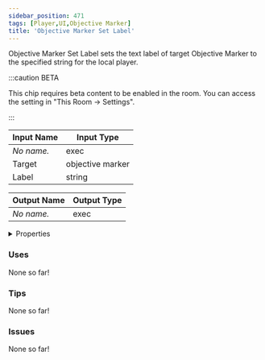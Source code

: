 ```yaml
---
sidebar_position: 471
tags: [Player,UI,Objective Marker]
title: 'Objective Marker Set Label'
---
```


Objective Marker Set Label sets the text label of target Objective Marker to the specified string for the local player.

:::caution BETA

This chip requires beta content to be enabled in the room. You can access the setting in "This Room -> Settings".

:::


<EsbSvg />

| Input Name | Input Type |
|-----------|-----------|
| *No name.* | exec |
| Target | objective marker |
| Label | string |

| Output Name | Output Type |
|-----------|-----------|
| *No name.* | exec |


<details>
  <summary>Properties</summary>
  <div>
    <div>
    <table>
      <thead>
        <tr>
          <th>Is beta required?</th>
          <th>✅</th>
        </tr>
        <tr>
          <th>Is this chip a trolling risk?</th>
          <th>❌</th>
        </tr>
        <tr>
          <th>Is this chip a role assignment risk?</th>
          <th>❌</th>
        </tr>
        <tr>
          <th>Chip UUID</th>
          <th>cc288016-09cf-4371-951c-082bd5adbd37</th>
        </tr>
      </thead>
    </table>
    </div>
  </div>
</details>

### Uses

None so far!

### Tips

None so far!

### Issues

None so far!